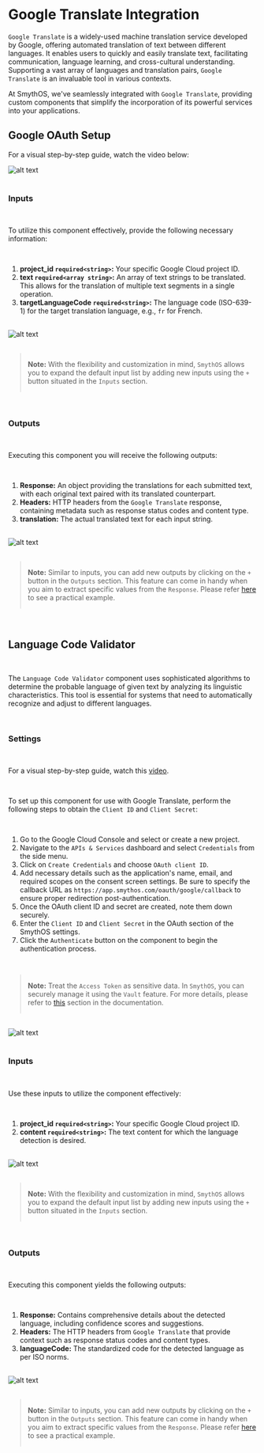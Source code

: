 
# Google Translate Integration

`Google Translate` is a widely-used machine translation service developed by Google, offering automated translation of text between different languages. It enables users to quickly and easily translate text, facilitating communication, language learning, and cross-cultural understanding. Supporting a vast array of languages and translation pairs, `Google Translate` is an invaluable tool in various contexts.

At SmythOS, we've seamlessly integrated with `Google Translate`, providing custom components that simplify the incorporation of its powerful services into your applications.

## Google OAuth Setup

For a visual step-by-step guide, watch the video below:

<div style="display: grid; grid-template-columns: 1fr; gap: 1rem;">
  <Image src="/img/googletranslate/screenshot1.png" alt="alt text" />

### Inputs

To utilize this component effectively, provide the following necessary information:

1. **project_id `required<string>`:** Your specific Google Cloud project ID.
2. **text `required<array string>`:** An array of text strings to be translated. This allows for the translation of multiple text segments in a single operation.
3. **targetLanguageCode `required<string>`:** The language code (ISO-639-1) for the target translation language, e.g., `fr` for French.

<Image src="/img/googletranslate/screenshot2.png" alt="alt text" />

> **Note:** With the flexibility and customization in mind, `SmythOS` allows you to expand the default input list by adding new inputs using the `+` button situated in the `Inputs` section.

### Outputs

Executing this component you will receive the following outputs:

1. **Response:** An object providing the translations for each submitted text, with each original text paired with its translated counterpart.
2. **Headers:** HTTP headers from the `Google Translate` response, containing metadata such as response status codes and content type.
3. **translation:** The actual translated text for each input string.

<Image src="/img/googletranslate/screenshot3.png" alt="alt text" />

> **Note:** Similar to inputs, you can add new outputs by clicking on the `+` button in the `Outputs` section. This feature can come in handy when you aim to extract specific values from the `Response`. Please refer [here](https://app.smythos.com/doc/#/components/APICall?id=example-without-authentication) to see a practical example.

## Language Code Validator

The `Language Code Validator` component uses sophisticated algorithms to determine the probable language of given text by analyzing its linguistic characteristics. This tool is essential for systems that need to automatically recognize and adjust to different languages.

### Settings

For a visual step-by-step guide, watch this [video](#google-oauth-setup).

To set up this component for use with Google Translate, perform the following steps to obtain the `Client ID` and `Client Secret`:

1. Go to the Google Cloud Console and select or create a new project.
2. Navigate to the `APIs & Services` dashboard and select `Credentials` from the side menu.
3. Click on `Create Credentials` and choose `OAuth client ID`.
4. Add necessary details such as the application's name, email, and required scopes on the consent screen settings. Be sure to specify the callback URL as `https://app.smythos.com/oauth/google/callback` to ensure proper redirection post-authentication.
5. Once the OAuth client ID and secret are created, note them down securely.
6. Enter the `Client ID` and `Client Secret` in the OAuth section of the SmythOS settings.
7. Click the `Authenticate` button on the component to begin the authentication process.

> **Note:** Treat the `Access Token` as sensitive data. In `SmythOS`, you can securely manage it using the `Vault` feature. For more details, please refer to [this](https://app.smythos.com/doc/#/vault/keysManagement) section in the documentation.

<Image src="/img/googletranslate/screenshot4.png" alt="alt text" />

### Inputs

Use these inputs to utilize the component effectively:

1. **project_id `required<string>`:** Your specific Google Cloud project ID.
2. **content `required<string>`:** The text content for which the language detection is desired.

<Image src="/img/googletranslate/screenshot5.png" alt="alt text" />

> **Note:** With the flexibility and customization in mind, `SmythOS` allows you to expand the default input list by adding new inputs using the `+` button situated in the `Inputs` section.

### Outputs

Executing this component yields the following outputs:

1. **Response:** Contains comprehensive details about the detected language, including confidence scores and suggestions.
2. **Headers:** The HTTP headers from `Google Translate` that provide context such as response status codes and content types.
3. **languageCode:** The standardized code for the detected language as per ISO norms.

<Image src="/img/googletranslate/screenshot6.png" alt="alt text" />

> **Note:** Similar to inputs, you can add new outputs by clicking on the `+` button in the `Outputs` section. This feature can come in handy when you aim to extract specific values from the `Response`. Please refer [here](https://app.smythos.com/doc/#/components/APICall?id=example-without-authentication) to see a practical example.
